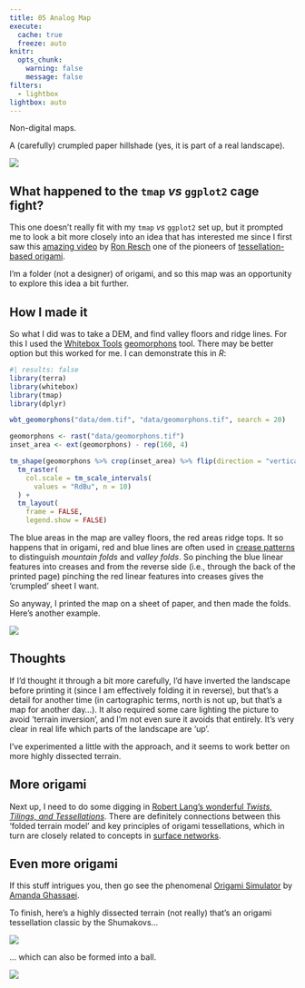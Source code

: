 ```yaml
---
title: 05 Analog Map
execute: 
  cache: true
  freeze: auto
knitr:
  opts_chunk: 
    warning: false
    message: false
filters:
  - lightbox
lightbox: auto
---
```


Non-digital maps.

A (carefully) crumpled paper hillshade (yes, it is part of a real landscape).

![](05-crumpled-paper-hillshade.jpg)

## What happened to the `tmap` _vs_ `ggplot2` cage fight?
This one doesn't really fit with my `tmap` _vs_ `ggplot2` set up, but it prompted me to look a bit more closely into an idea that has interested me since I first saw this [amazing video](https://www.youtube.com/watch?v=UXENKmAUL0E) by [Ron Resch](https://en.wikipedia.org/wiki/Ron_Resch) one of the pioneers of [tessellation-based origami](https://en.wikipedia.org/wiki/Origami#Origami_tessellations).

I'm a folder (not a designer) of origami, and so this map was an opportunity to explore this idea a bit further.

## How I made it
So what I did was to take a DEM, and find valley floors and ridge lines. For this I used the [Whitebox Tools](https://www.whiteboxgeo.com/) [geomorphons](https://geomorphometry.org/wp-content/uploads/2021/07/StepinskiJasiewicz2011geomorphometry.pdf) tool. There may be better option but this worked for me. I can demonstrate this in _R_:

```r
#| results: false
library(terra)
library(whitebox)
library(tmap)
library(dplyr)

wbt_geomorphons("data/dem.tif", "data/geomorphons.tif", search = 20)

geomorphons <- rast("data/geomorphons.tif")
inset_area <- ext(geomorphons) - rep(160, 4)

tm_shape(geomorphons %>% crop(inset_area) %>% flip(direction = "vertical")) + 
  tm_raster(
    col.scale = tm_scale_intervals(
      values = "RdBu", n = 10)
  ) +
  tm_layout(
    frame = FALSE, 
    legend.show = FALSE)
```

The blue areas in the map are valley floors, the red areas ridge tops. It so happens that in origami, red and blue lines are often used in [crease patterns](https://en.wikipedia.org/wiki/Crease_pattern) to distinguish _mountain folds_ and _valley folds_. So pinching the blue linear features into creases and from the reverse side (i.e., through the back of the printed page) pinching the red linear features into creases gives the 'crumpled' sheet I want.

So anyway, I printed the map on a sheet of paper, and then made the folds. Here's another example.

![](05-crumpled-paper-hillshade-2.jpg)

## Thoughts
If I'd thought it through a bit more carefully, I'd have inverted the landscape before printing it (since I am effectively folding it in reverse), but that's a detail for another time (in cartographic terms, north is not up, but that's a map for another day...). It also required some care lighting the picture to avoid 'terrain inversion', and I'm not even sure it avoids that entirely. It's very clear in real life which parts of the landscape are 'up'.

I've experimented a little with the approach, and it seems to work better on more highly dissected terrain.

## More origami
Next up, I need to do some digging in [Robert Lang's wonderful _Twists, Tilings, and Tessellations_](https://langorigami.com/publication/twists-tilings-and-tessellations-mathematical-methods-for-geometric-origami/). There are definitely connections between this 'folded terrain model' and key principles of origami tessellations, which in turn are closely related to concepts in [surface networks](https://www.ucl.ac.uk/bartlett/casa/publications/2002/feb/casa-working-paper-43).

## Even more origami
If this stuff intrigues you, then go see the phenomenal [Origami Simulator](https://origamisimulator.org/) by [Amanda Ghassaei](https://amandaghassaei.com/).

To finish, here's a highly dissected terrain (not really) that's an origami tessellation classic by the Shumakovs... 

![](dragons-egg-peaks.jpg)

... which can also be formed into a ball.

![](dragons-egg-ball.jpg)
